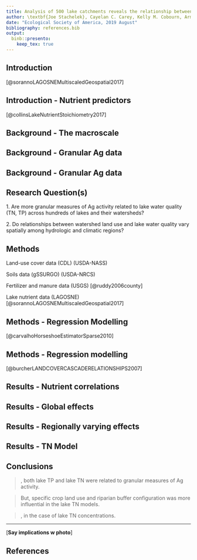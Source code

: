 ```yaml
---
title: Analysis of 500 lake catchments reveals the relationship between crop type, fertilizer and manure inputs and lake nutrient concentrations
author: \textbf{Joe Stachelek}, Cayelan C. Carey, Kelly M. Cobourn, Armen R. Kemanian, Tyler Wagner, Kathleen C. Weathers, Weizhe Weng and Patricia A. Soranno
date: "Ecological Society of America, 2019 August"
bibliography: references.bib
output: 
  binb::presento:
    keep_tex: true
---
```


## Introduction
\small

\vspace{2em}

\alert{Ag land-use is associated with higher lake nutrient concentrations} \tiny [@sorannoLAGOSNEMultiscaledGeospatial2017]

\vspace{0.5em}

\centerline{\includegraphics[width=13cm]{images/tn_vs_ag.png}}\hspace*{8cm}

## Introduction - Nutrient predictors
\small

\begin{columns}
\begin{column}{0.5\textwidth}
\begin{itemize}[leftmargin=*]
\item \begin{tabular}{cc}
        \raisebox{-.5\height}{\includegraphics[width=0.08\paperwidth]{images/input_key}} & Nutrient inputs - Fertilizer and manure applications
       \end{tabular}
\item \begin{tabular}{cc}
        \raisebox{-.5\height}{\includegraphics[width=0.08\paperwidth]{images/transport_key}} & Nutrient transport - Baseflow, soils, precipitation
        \end{tabular}
\item \begin{tabular}{cc}
        \raisebox{-.5\height}{\includegraphics[width=0.08\paperwidth]{images/proxy_key}} & Land-use cover - Specific crops, etc.
        \end{tabular}
\item \begin{tabular}{cc}
\raisebox{-.5\height}{\includegraphics[width=0.08\paperwidth]{images/buffer_key}} & Buffer configuration - Land-use cover, specific crops
\end{tabular}
\item \begin{tabular}{cc}
\raisebox{-.5\height}{\includegraphics[width=0.08\paperwidth]{images/lake_key}} & Lake characteristics - Depth, area, etc.
\end{tabular}
\end{itemize}
\end{column}
\begin{column}{0.5\textwidth}
\begin{itemize}[leftmargin=*]
\item
\end{itemize}
\end{column}
\end{columns}

\tiny [@collinsLakeNutrientStoichiometry2017]

## Background - The macroscale
\small

\vspace{-2em}

\begin{figure}
    \includegraphics[width=11cm]{images/granularity.png}
  \end{figure}

<!-- \vspace{-2em} -->
<!-- \noindent\makebox[\linewidth]{\rule{\paperwidth}{0.4pt}} -->

<!-- ### What are some things we’ve learned from fine scale, granular-data studies? -->
<!-- Field runoff is controlled by location of subsurface drainage, agricultural practices like conservation tillage and cover crop planting, as well as crop rotations, and the timing of fertilizer applications. -->

<!-- What are some things we’ve learned from macroscale, aggregated-data studies? -->

<!-- Both TN and TP concentrations are tied to Ag land use. -->

<!-- P loading to streams is tied to hydrology -->

## Background - Granular Ag data
\small

\vspace{-2em}

<!-- \alert{Ag land-use is an aggregated measure}  -->
<!-- that may mask underlying relationships. -->

  \begin{figure}
    \includegraphics[width=11cm]{../../JournalSubmissions/lagos_ag/figures/cdl_vs_nlcd-1.png}
  \end{figure}

<!-- \draw [step=1.0,blue, very thick] (0,-2) grid (10,2); -->
\begin{tikzpicture}[remember picture, overlay]
  \color{black} 
  \pgfsetarrowsstart{latex}
  \pgfsetlinewidth{1ex}
  \pgfpathmoveto{\pgfpoint{7.3cm}{0cm}}
  \pgfpathlineto{\pgfpoint{2.5cm}{0cm}}
  \pgfusepath{stroke}
  \node at (5.1,-0.8) {\textbf{Granularity}};
\end{tikzpicture}

<!-- \node at (1,0) [ -->
<!--     color=white, -->
<!--     draw=black, -->
<!--     single arrow, -->
<!--     single arrow head extend=0.4cm, -->
<!--     single arrow tip angle=110, -->
<!--     single arrow head indent=0.1cm, -->
<!--     minimum height=2cm, -->
<!--     inner sep=1pt -->
<!-- ] {}; -->

## Background - Granular Ag data
\small

<!-- \alert{Watershed land-use summaries are spatially coarse}  -->
 <!-- measures that may mask underlying relationships. -->

\vspace{-3.5em}

  \begin{tikzpicture}[remember picture, overlay]
  \node[rotate=90] at (-0.5,-3.3) {\footnotesize \alert{Poorly Buffered Stream}};
  \draw[decoration={brace,mirror,raise=5pt,amplitude=0.2cm},decorate,line width=0.4mm]
  (0.1,-2.6) -- (0.1,-4);
  \end{tikzpicture}
  
  <!-- \draw [step=1.0,blue, very thick] (7,-4) grid (11,-2); -->
  \begin{tikzpicture}[remember picture, overlay]
  \node[rotate=270] at (11.5,-3.9) {\footnotesize \alert{Well Buffered Stream}};
  \draw[decoration={brace,raise=5pt,amplitude=0.2cm},decorate,line width=0.4mm]
  (10.9,-2.6) -- (10.9,-5.2);
  \end{tikzpicture}

  \begin{figure}
    \includegraphics[width=11cm]{../../JournalSubmissions/lagos_ag/figures/satellite-1.png}
  \end{figure}
  
## Research Question(s)
\small

1\. Are more granular measures of Ag activity related to lake water quality (TN, TP) across hundreds of lakes and their watersheds?

\vspace{1em}

2\. Do relationships between watershed land use and lake water quality vary spatially among hydrologic and climatic regions?

<!-- [**Pictures?**] -->

## Methods 
\footnotesize

<!-- \alert{with high Ag land-use cover} -->

\includegraphics[width=11cm]{../../JournalSubmissions/lagos_ag/figures/11_map-1.png} 

Land-use cover data (CDL) \tiny (USDA-NASS) \footnotesize

Soils data (gSSURGO) \tiny (USDA-NRCS) \footnotesize

Fertilizer and manure data (USGS) \tiny [@ruddy2006county] \footnotesize

Lake nutrient data (LAGOSNE) \tiny [@sorannoLAGOSNEMultiscaledGeospatial2017] \footnotesize

## Methods - Regression Modelling
\footnotesize

\textblockcolour{colorlgray}
\begin{textblock}{12}(1,2)
\small
\textbf{Model type:} \hspace{48pt} Hierarchical Bayesian\\ ~ \\ \textbf{Response variables:} \hspace{0pt} TP, TN \\ ~ \\ \textbf{Global predictors:} \hspace{10pt} 12 Granular Ag variables\\ \hspace{121pt} 3 Lake and watershed characteristics \\ ~ \\ \textbf{Variable selection:} None (\emph{horseshoe} shrinkage) \\ ~ \\ \textbf{Regionally varying predictors:} 7 Wtrshd land-use vars \\ ~ \\ \textbf{Model selection:} Cross-validation on watershed land-use
\end{textblock}

\tiny [@carvalhoHorseshoeEstimatorSparse2010] \footnotesize

<!-- \textblockcolour{colorlgray} -->
<!-- \begin{textblock}{12}(1,6) -->
<!-- \small -->
<!-- \textbf{Model type:} \hspace{6pt} Hierarchical Bayesian \\ \textbf{Predictands:} \hspace{5pt} TP, TN \\ \textbf{Global predictors:} 12 Granular Ag variables \\ \hspace{0.2em} 3 Lake and watershed characteristics \\ \textbf{Variable selection:} None (horseshoe _shrinkage_ approach) \\ \textbf{Regionally varying predictors:} 7 Watershed land-use variables \\ \textbf{Model selection:} Cross-validation among watershed land-use -->
<!-- \end{textblock} -->

## Methods - Regression modelling
\small

\alert{Watershed land use as a regionally varying predictor.} \par \vspace{-1em}\tiny[@burcherLANDCOVERCASCADERELATIONSHIPS2007]\small

<!-- WS land use is a proxy for unmeasured Ag activities -->

<!-- Evaluate spatial variation in the relationships between lake nutrients and Ag proxies. -->

<!-- ### Assumption 2 -->

\begin{figure}
    \includegraphics[width=11cm]{../../JournalSubmissions/lagos_ag/figures/02_hierarchical_demo-1.png}
  \end{figure}
  
## Results - Nutrient correlations

\begin{tikzpicture}[remember picture, overlay]
  \node[opacity=1] at (5,-0.5) {\includegraphics[width=0.85\paperwidth]{../../JournalSubmissions/lagos_ag/figures/dotplot-1}};
\end{tikzpicture}

<!-- ## Methods - Statistical modelling -->
<!-- \small -->

<!-- \alert{Build a multivariate model to explain nutrients in lakes} that: -->

<!-- \vspace{1em} -->

<!-- 1\. Tests for spatial variation in nutrient versus land use relationships -->

<!-- > \raggedright All predictors were treated as global (fixed) effects except for watershed land-use which was treated as spatially varying. -->

<!-- > \raggedright Model selection by leave-one-out cross validation to arrive at the "best" watershed land use predictor. -->

<!-- Therefore, \alert{we modelled the relationship between land use variables and lake nutrients as spatially variable}.  -->

<!-- Spatial random effects estimates are weighted by sample size. -->
<!-- \vspace{1em} -->

<!-- ## Methods - Statistical modelling -->
<!-- \small -->

<!-- \alert{Build a multivariate model to explain nutrients in lakes} that: -->

<!-- \vspace{1em} -->

<!-- 2\. Allows for interpretation of variable importance -->

<!-- > \raggedright Fit model in a Bayesian framework where predictor coefficients are given "horseshoe" priors. \tiny [@carvalhoHorseshoeEstimatorSparse2010] -->

<!-- \vspace{-1em} -->

<!-- \begin{center} -->
<!-- \includegraphics[height=3.8cm]{images/horseshoe_carvalho.png} -->
<!-- \end{center} -->

<!-- ## Methods - Mixed modelling -->
<!-- \small -->

<!-- \textbf{One variable from each predictor category was treated as a global (fixed) effect} -->

<!-- \alert{For TP}, this was Buffer Ag, P fertilizer input, Baseflow, and Max depth. -->

<!-- \alert{For TN}, this was Buffer Ag, N fertilizer input, Soil organic carbon, and Max depth. -->

<!-- \textbf{Watershed land-use cover was treated as a spatially varying (random) effect} -->

<!-- \alert{For TN, TP}, this was one of Ag, Pasture, Corn, Soybeans, etc. -->

<!-- Many of the variables within predictor categories are related. -->

<!-- Choose fixed effect variables based on the single strongest relationship from the prior correlation analysis. -->

<!-- to intrepret the relative influence of each _category_ of predictors. -->

<!-- \vspace{1em} -->

<!-- [**figure**] -->

<!-- Therefore, \alert{we modelled a global relationship between most variables and lake nutrients}. -->

<!-- [**Cartoon model descriptions**] -->

<!-- Why are proxy variables used for spatial random effects? -->

<!-- Which variables were assigned to each category? -->

<!-- Modelling justification from Collins XXXX as well as Filstrup 2018. -->

## Results - Global effects
\footnotesize

<!-- TP: Baseflow and Max depth have high leverage on predicted values. -->

<!-- Fixed effect coefficients were markedly different among predictor categories. -->
<!-- # Note how different in magnitude baseflow and max depth are from the others. 
A one sd change in either will have a large effect on the fitted value -->

<!-- TN: Buffer Ag land has a strong(er) leverage on predicted values. -->

\begin{figure}
\includegraphics[height=7cm]{../../JournalSubmissions/lagos_ag/figures/fe-1.png}
\end{figure}

<!-- ## Results - Regionally varying effects -->
<!-- \footnotesize -->

<!-- [**Model selection**] -->

## Results - Regionally varying effects
\footnotesize

<!-- TP: No evidence for regional variation in Ag slope -->

<!-- TN: Evidence for regional variation in corn slope -->

\vspace{0.5em}

\begin{figure}
\includegraphics[height=7cm]{../../JournalSubmissions/lagos_ag/figures/re-1.png}
\end{figure}

## Results - TN Model
\small

<!-- Ag sensitive regions have lower soil clay content and higher N deposition rates. -->

\vspace{1.5em}

\begin{columns}
\column{5.5cm}
  \includegraphics[width=6cm]{../../JournalSubmissions/lagos_ag/figures/tn_re_hu4-1.png}
\column{5.5cm}
\vspace{3em}
  \includegraphics[width=5.5cm]{../../JournalSubmissions/lagos_ag/figures/tn_re_compare-1.png}
\end{columns}

<!-- Clay has slower OM decomp and higher erossivity -->
  
<!-- ## Discussion -->
<!-- \footnotesize -->

<!-- Lake TN in highlighted regions may be more sensitive to Ag because: -->
<!-- \vspace{2em} -->

<!-- Fields in these regions have more direct drainage due to higher prevalence of wetland soils. -->

<!-- Lakes in these regions are P limited so excess TN accumulates in the water column \tiny[@filstrupRelationshipChlorophyllPhosphorus2017]\footnotesize -->

<!-- Lakes in these regions are less hypereutrophic \tiny[@wagnerLandscapeDriversRegional2011]\footnotesize -->
<!-- <!-- 18 percent vs 12 percent (jsta calculated) --> 
<!-- <!-- TN not lower in these regions but still ... -->

<!-- Lakes in these regions are affected by an interaction among multiple land use types. -->

## Conclusions
\footnotesize

\textbf{1. Are more granular measures of Ag activity related to lake water quality (TN, TP) across hundreds of lakes and their watersheds?}

> \alert{Yes}, both lake TP and lake TN were related to granular measures of Ag activity.

> \raggedright But, specific crop land use and riparian buffer configuration was more influential in the lake TN models.

\vspace{-0.5em}

\textbf{2. Do relationships between Ag activities and lake water quality vary spatially among hydrologic and climatic regions?}

> \alert{Yes}, in the case of lake TN concentrations. 

<!-- This variability may be related to differences in lake TP, atmospheric nitrogen deposition, or soil clay content. -->

<!-- Lake TP was most strongly related to Non-ag and transport variables like lake depth and baseflow.  -->

<!-- Lake TP is well described by a global model not accounting for inter-regional variation in predictor relationships. -->

<!-- The Lake TN models using Corn as a primary landuse variable had higher predictive accuracy than models using row crop cover. -->

<!-- \tiny \small (cite Collins et al. 2017) -->

<!-- ## Methods - Data -->
<!-- \small -->

<!-- \textblockcolour{colorlgray} -->
<!-- \begin{textblock}{12}(1,6) -->
<!-- \small -->
<!-- Inputs \hspace{17pt} - Fertilizer and manure applications\\Land use \hspace{2pt} - Ag, Pasture, Row crop, Corn, Soybeans, \\ \hspace{62pt} N-fixers, Small grains\\Transport \hspace{0pt} - Baseflow, Soil characteristics, Precipitation\\Buffers \hspace{13pt} - See \emph{Land use}\\Lake \hspace{26pt} - Max depth, Area, etc. -->
<!-- \end{textblock} -->

<!-- Correlation analysis to determine how lake nutrients are related to predictors from each category. -->

<!-- \begin{center} -->
<!-- \includegraphics[width=0.85\paperwidth]{images/correlation_diagram.png} -->
<!-- \end{center} -->

<!-- ## Results - Correlation analysis -->
<!-- \small -->

<!-- \alert{Lake phosphorus concentrations} are most strongly associated with \alert{lake characteristics and measures of watershed nutrient transport}. -->

<!-- TP ~ \raisebox{-.35\height}{\includegraphics[width=0.1\paperwidth]{images/lake_key}} > \raisebox{-.35\height}{\includegraphics[width=0.1\paperwidth]{images/transport_key}} > \raisebox{-.35\height}{\includegraphics[width=0.1\paperwidth]{images/proxy_key}} > \raisebox{-.35\height}{\includegraphics[width=0.1\paperwidth]{images/buffer_key}} > \raisebox{-.35\height}{\includegraphics[width=0.1\paperwidth]{images/input_key}} -->

<!-- \vspace{0.5em} -->

<!-- \alert{Lake nitrogen concentrations} are most strongly associated with \alert{agricultural land use and the composition of riparian buffers}. -->

<!-- TN ~ \raisebox{-.35\height}{\includegraphics[width=0.1\paperwidth]{images/proxy_key}} > \raisebox{-.35\height}{\includegraphics[width=0.1\paperwidth]{images/buffer_key}} > \raisebox{-.35\height}{\includegraphics[width=0.1\paperwidth]{images/input_key}} > \raisebox{-.35\height}{\includegraphics[width=0.1\paperwidth]{images/lake_key}} > \raisebox{-.35\height}{\includegraphics[width=0.1\paperwidth]{images/transport_key}} -->

____

[**Say implications w photo**]


## References

\tiny
